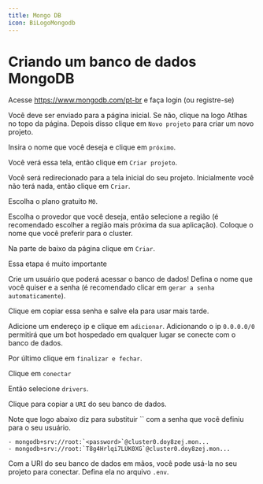 ```yaml
---
title: Mongo DB
icon: BiLogoMongodb
---
```


# Criando um banco de dados MongoDB

Acesse https://www.mongodb.com/pt-br e faça login (ou registre-se)

<ImageZoom src={step01} alt="step-01"/>

Você deve ser enviado para a página inicial. Se não, clique na logo Atlhas no topo da página. Depois disso clique em `Novo projeto` para criar um novo projeto.

<ImageZoom src={step02} alt="step-02"/>

Insira o nome que você deseja e clique em `próximo`.

<ImageZoom src={step03} alt="step-03"/>

Você verá essa tela, então clique em `Criar projeto`.

<ImageZoom src={step04} alt="step-04"/>

Você será redirecionado para a tela inicial do seu projeto. Inicialmente você não terá nada, então clique em `Criar`.

<ImageZoom src={step05} alt="step-05"/>

Escolha o plano gratuito `M0`.

<ImageZoom src={step06} alt="step-06"/>

Escolha o provedor que você deseja, então selecione a região (é recomendado escolher a região mais próxima da sua aplicação).
Coloque o nome que você preferir para o cluster.

<ImageZoom src={step07} alt="step-07"/>

Na parte de baixo da página clique em `Criar`.

<ImageZoom src={step08} alt="step-08"/>

<Callout type="warn">
  Essa etapa é muito importante
</Callout>

Crie um usuário que poderá acessar o banco de dados! Defina o nome que você quiser e a senha (é recomendado clicar em `gerar a senha automaticamente`).

<Callout type="warn">
    Clique em copiar essa senha e salve ela para usar mais tarde.
</Callout>

<ImageZoom src={step09} alt="step-09"/>

Adicione um endereço ip e clique em `adicionar`.
Adicionando o ip `0.0.0.0/0` permitirá que um bot hospedado em qualquer lugar se conecte com o banco de dados.

Por último clique em `finalizar e fechar`.

<ImageZoom src={step10} alt="step-10"/>

Clique em `conectar`

<ImageZoom src={step11} alt="step-11"/>

Então selecione `drivers`.

<ImageZoom src={step12} alt="step-12"/>

Clique para copiar a `URI` do seu banco de dados.

<ImageZoom src={step13} alt="step-13"/>

<Callout>
    Note que logo abaixo diz para substituir `<password>` com a senha que você definiu para o seu usuário.

    - mongodb+srv://root:`<password>`@cluster0.doy8zej.mon...
    - mongodb+srv://root:`T8g4Hrlqi7LUK0XG`@cluster0.doy8zej.mon...
</Callout>

Com a URI do seu banco de dados em mãos, você pode usá-la no seu projeto para conectar.
Defina ela no arquivo `.env`.

<ImageZoom src={step14} alt="step-14"/>
